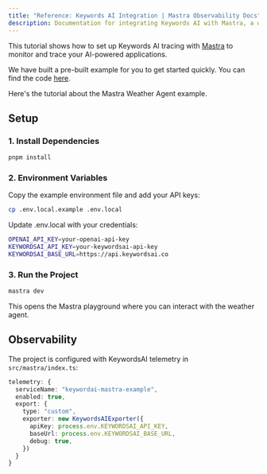 ```yaml
---
title: "Reference: Keywords AI Integration | Mastra Observability Docs"
description: Documentation for integrating Keywords AI with Mastra, a observability platform for LLM applications.
---
```


This tutorial shows how to set up Keywords AI tracing with [Mastra](https://mastra.ai/) to monitor and trace your AI-powered applications.

We have built a pre-built example for you to get started quickly. You can find the code [here](https://github.com/Keywords-AI/keywordsai-example-projects/tree/main/mastra-ai-weather-agent).

Here's the tutorial about the Mastra Weather Agent example.

## Setup

### 1. Install Dependencies
```bash
pnpm install
```

### 2. Environment Variables

Copy the example environment file and add your API keys:

```bash
cp .env.local.example .env.local
```

Update .env.local with your credentials:
```bash .env.local
OPENAI_API_KEY=your-openai-api-key
KEYWORDSAI_API_KEY=your-keywordsai-api-key
KEYWORDSAI_BASE_URL=https://api.keywordsai.co
```

### 3. Run the Project

```bash
mastra dev
```
This opens the Mastra playground where you can interact with the weather agent.

## Observability
The project is configured with KeywordsAI telemetry in `src/mastra/index.ts`:

```typescript
telemetry: {
  serviceName: "keywordai-mastra-example",
  enabled: true,
  export: {
    type: "custom",
    exporter: new KeywordsAIExporter({
      apiKey: process.env.KEYWORDSAI_API_KEY,
      baseUrl: process.env.KEYWORDSAI_BASE_URL,
      debug: true,
    })
  }
}
```